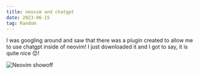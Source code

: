 ```yaml
---
title: neovim and chatgpt
date: 2023-06-15
tag: Random
---
```


I was googling around and saw that there was a plugin created to allow me to use chatgpt inside of neovim! 
I just downloaded it and I got to say, it is quite nice 😊! 

![Neovim showoff](https://res.cloudinary.com/dinypqsgl/image/upload/c_scale,e_vibrance:20,w_1313/v1686872150/blog/neovim_chatgpt_clutj4.png)
